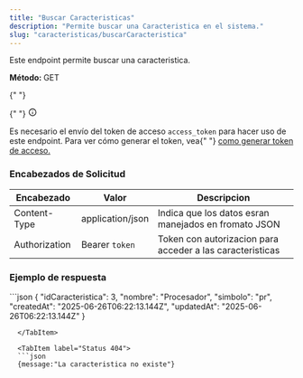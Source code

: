```yaml
---
title: "Buscar Caracteristicas"
description: "Permite buscar una Caracteristica en el sistema."
slug: "caracteristicas/buscarCaracteristica"
---
```



Este endpoint permite buscar una caracteristica.

<p>
  <strong>Método: </strong>
  <span class="sl-badge success small astro-avdet4wd">GET</span>
</p>

<Tabs>
  <TabItem label="Endpoint">
    <ApiEndpoint url={`${API_BASE_URL}/caracteristicas/:name`} />
  </TabItem>
</Tabs>

<aside aria-label="Nota" class="starlight-aside starlight-aside--note">
  {" "}
  <p class="starlight-aside__title" aria-hidden="true">
    {" "}
    <svg
      aria-hidden="true"
      class="starlight-aside__icon astro-c6vsoqas"
      width="16"
      height="16"
      viewBox="0 0 24 24"
      fill="currentColor"
      style="--sl-icon-size: 1em;"
    >
      <path d="M12 11a1 1 0 0 0-1 1v4a1 1 0 0 0 2 0v-4a1 1 0 0 0-1-1Zm.38-3.92a1 1 0 0 0-.76 0 1 1 0 0 0-.33.21 1.15 1.15 0 0 0-.21.33 1 1 0 0 0 .21 1.09c.097.088.209.16.33.21A1 1 0 0 0 13 8a1.05 1.05 0 0 0-.29-.71 1 1 0 0 0-.33-.21ZM12 2a10 10 0 1 0 0 20 10 10 0 0 0 0-20Zm0 18a8 8 0 1 1 0-16.001A8 8 0 0 1 12 20Z"></path>
      Nota{" "}
    </svg>
  </p>
  Es necesario el envío del token de acceso <code>access_token</code> para hacer
  uso de este endpoint. Para ver cómo generar el token, vea{" "}
  <a href="/usuarios/login">como generar token de acceso.</a>
</aside>

<h3>Encabezados de Solicitud</h3>

| Encabezado    | Valor            | Descripcion                                               |
| ------------- | ---------------- | --------------------------------------------------------- |
| Content-Type  | application/json | Indica que los datos esran manejados en fromato JSON      |
| Authorization | Bearer `token`   | Token con autorizacion para acceder a las caracteristicas |

<h3>Ejemplo de respuesta</h3>

<Tabs>
  <TabItem label="Status 200">
  ```json
{
    "idCaracteristica": 3,
    "nombre": "Procesador",
    "simbolo": "pr",
    "createdAt": "2025-06-26T06:22:13.144Z",
    "updatedAt": "2025-06-26T06:22:13.144Z"
}

````
  </TabItem>

  <TabItem label="Status 404">
  ```json
  {message:"La caracteristica no existe"}
````

  </TabItem>
</Tabs>

